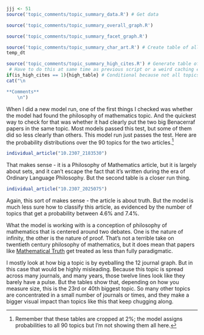 ```r
jjj <- 51
source('topic_comments/topic_summary_data.R') # Get data
```

```r
source('topic_comments/topic_summary_overall_graph.R')
```

```r
source('topic_comments/topic_summary_facet_graph.R')
```

```r
source('topic_comments/topic_summary_char_art.R') # Create table of all articles in topic
temp_dt
```

```r
source('topic_comments/topic_summary_high_cites.R') # Generate table of highly cited articles. 
 # Have to do this at same time as previous script or a weird caching error occurs.
if(is_high_cites == 1){high_table} # Conditional because not all topics have high cites
cat("\n

**Comments**
	\n")
```

When I did a new model run, one of the first things I checked was whether the model had found the philosophy of mathematics topic. And the quickest way to check for that was whether it had clearly put the two big Benacerraf papers in the same topic. Most models passed this test, but some of them did so less clearly than others. This model run just passes the test. Here are the probability distributions over the 90 topics for the two articles.^[Remember that these tables are cropped at 2%; the model assigns probabilities to all 90 topics but I'm not showing them all here.]

```r
individual_article("10.2307_2183530")
```

That makes sense - it is a Philosophy of Mathematics article, but it is largely about sets, and it can't escape the fact that it's written during the era of Ordinary Language Philosophy. But the second table is a closer run thing.

```r
individual_article("10.2307_2025075")
```

Again, this sort of makes sense - the article is about truth. But the model is much less sure how to classify this article, as evidenced by the number of topics that get a probability between 4.6% and 7.4%.

What the model is working with is a conception of philosophy of mathematics that is centered around two debates. One is the nature of infinity, the other is the nature of proof. That's not a terrible take on twentieth century philosophy of mathematics, but it does mean that papers like [Mathematical Truth](https://philpapers.org/rec/BENMT) get treated as less than fully paradigmatic.

I mostly look at how big a topic is by eyeballing the 12 journal graph. But in this case that would be highly misleading. Because this topic is spread across many journals, and many years, those twelve lines look like they barely have a pulse. But the tables show that, depending on how you measure size, this is the 23rd or 40th biggest topic. So many other topics are concentrated in a small number of journals or times, and they make a bigger visual impact than topics like this that keep chugging along.